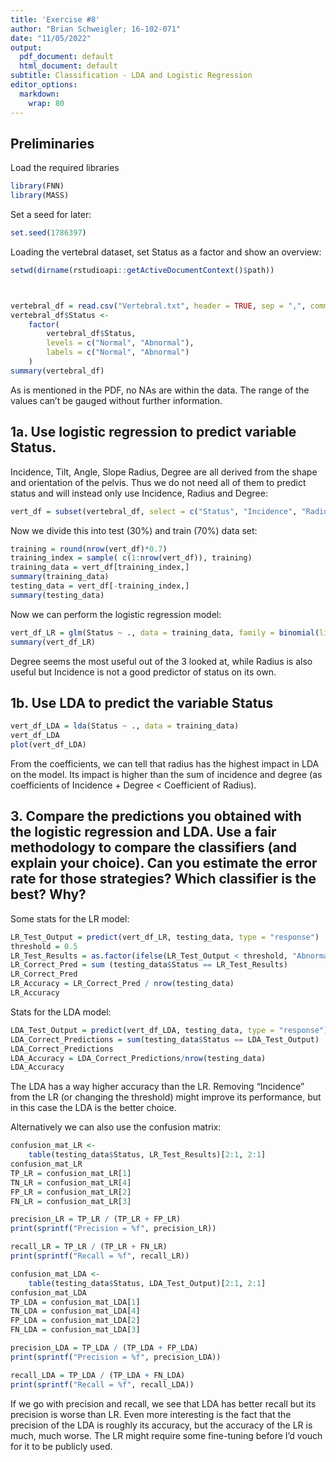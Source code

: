 ```yaml
---
title: 'Exercise #8'
author: "Brian Schweigler; 16-102-071"
date: "11/05/2022"
output:
  pdf_document: default
  html_document: default
subtitle: Classification - LDA and Logistic Regression
editor_options: 
  markdown: 
    wrap: 80
---
```

## Preliminaries
Load the required libraries

```r
library(FNN)
library(MASS)
```

Set a seed for later:
```r
set.seed(1786397)
```



Loading the vertebral dataset, set Status as a factor and show an overview:

```r
setwd(dirname(rstudioapi::getActiveDocumentContext()$path))



vertebral_df = read.csv("Vertebral.txt", header = TRUE, sep = ",", comment.char = "#")
vertebral_df$Status <-
	factor(
		vertebral_df$Status,
		levels = c("Normal", "Abnormal"),
		labels = c("Normal", "Abnormal")
	)
summary(vertebral_df)
```

As is mentioned in the PDF, no NAs are within the data. The range of the values can't be gauged without further information.

## 1a. Use logistic regression to predict variable Status.


Incidence, Tilt, Angle, Slope Radius, Degree are all derived from the shape and orientation of the pelvis. 
Thus we do not need all of them to predict status and will instead only use Incidence, Radius and Degree:
```r
vert_df = subset(vertebral_df, select = c("Status", "Incidence", "Radius", "Degree"))
```

Now we divide this into test (30%) and train (70%) data set:

```r
training = round(nrow(vert_df)*0.7)
training_index = sample( c(1:nrow(vert_df)), training)
training_data = vert_df[training_index,]
summary(training_data)
testing_data = vert_df[-training_index,]
summary(testing_data)
```

Now we can perform the logistic regression model:
```r
vert_df_LR = glm(Status ~ ., data = training_data, family = binomial(link = "logit"))
summary(vert_df_LR)
```

Degree seems the most useful out of the 3 looked at, while Radius is also useful but Incidence is not a good predictor of status on its own.

\newpage

## 1b. Use LDA to predict the variable Status

```r
vert_df_LDA = lda(Status ~ ., data = training_data)
vert_df_LDA
plot(vert_df_LDA)
```

From the coefficients, we can tell that radius has the highest impact in LDA on the model. 
Its impact is higher than the sum of incidence and degree (as coefficients of Incidence + Degree < Coefficient of Radius).

\newpage

## 3. Compare the predictions you obtained with the logistic regression and LDA. Use a fair methodology to compare the classifiers (and explain your choice). Can you estimate the error rate for those strategies? Which classifier is the best? Why?

Some stats for the LR model: 
```r
LR_Test_Output = predict(vert_df_LR, testing_data, type = "response")
threshold = 0.5
LR_Test_Results = as.factor(ifelse(LR_Test_Output < threshold, "Abnormal", "Normal"))
LR_Correct_Pred = sum (testing_data$Status == LR_Test_Results)
LR_Correct_Pred
LR_Accuracy = LR_Correct_Pred / nrow(testing_data)
LR_Accuracy
```

Stats for the LDA model: 
```r
LDA_Test_Output = predict(vert_df_LDA, testing_data, type = "response")$class
LDA_Correct_Predictions = sum(testing_data$Status == LDA_Test_Output)
LDA_Correct_Predictions
LDA_Accuracy = LDA_Correct_Predictions/nrow(testing_data)
LDA_Accuracy

```

The LDA has a way higher accuracy than the LR. Removing "Incidence" from the LR (or changing the threshold) might improve its performance, but in this case the LDA is the better choice.

Alternatively we can also use the confusion matrix:

```r
confusion_mat_LR <-
	table(testing_data$Status, LR_Test_Results)[2:1, 2:1]
confusion_mat_LR
TP_LR = confusion_mat_LR[1]
TN_LR = confusion_mat_LR[4]
FP_LR = confusion_mat_LR[2]
FN_LR = confusion_mat_LR[3]

precision_LR = TP_LR / (TP_LR + FP_LR)
print(sprintf("Precision = %f", precision_LR))

recall_LR = TP_LR / (TP_LR + FN_LR)
print(sprintf("Recall = %f", recall_LR))
```

```r
confusion_mat_LDA <-
	table(testing_data$Status, LDA_Test_Output)[2:1, 2:1]
confusion_mat_LDA
TP_LDA = confusion_mat_LDA[1]
TN_LDA = confusion_mat_LDA[4]
FP_LDA = confusion_mat_LDA[2]
FN_LDA = confusion_mat_LDA[3]

precision_LDA = TP_LDA / (TP_LDA + FP_LDA)
print(sprintf("Precision = %f", precision_LDA))

recall_LDA = TP_LDA / (TP_LDA + FN_LDA)
print(sprintf("Recall = %f", recall_LDA))
```

If we go with precision and recall, we see that LDA has better recall but its precision is worse than LR.
Even more interesting is the fact that the precision of the LDA is roughly its accuracy, but the accuracy of the LR is much, much worse. The LR might require some fine-tuning before I'd vouch for it to be publicly used. 


